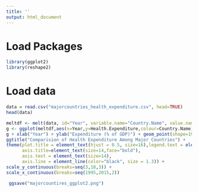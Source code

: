 ```yaml
---
title: ''
output: html_document
---
```


# Load Packages
```r
library(ggplot2)
library(reshape2)
```

# Load data
```r
data = read.csv("majorcountries_health_expenditure.csv", head=TRUE)
head(data)
```

```r
meltdf <- melt(data, id="Year", variable.name="Country.Name", value.name = "Health.Expenditure")
g <- ggplot(meltdf,aes(x=Year,y=Health.Expenditure,colour=Country.Name)) + geom_line(size=1.5)
g + xlab("Year") + ylab("Expenditure (% of GDP)") + geom_point(shape=19, size=3) + 
ggtitle("Comparision of Health Expenditure Among Major Countries") + 
theme(plot.title = element_text(hjust = 0.5, size=16),legend.text = element_text(size=14),
      axis.title=element_text(size=14,face="bold"),
      axis.text = element_text(size=14),
      axis.line = element_line(color="black", size = 1.3)) +
scale_y_continuous(breaks=seq(3,18,3)) +
scale_x_continuous(breaks=seq(1995,2015,2))

 ggsave("majorcountires_ggplot2.png")
```

